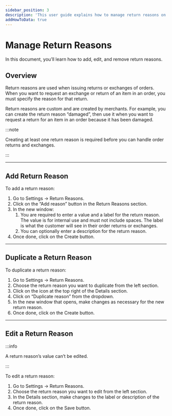 ```yaml
---
sidebar_position: 3
description: 'This user guide explains how to manage return reasons on the InBzar Admin. Learn how to add, edit, and remove return reasons.'
addHowToData: true
---
```



# Manage Return Reasons

In this document, you’ll learn how to add, edit, and remove return reasons.

## Overview

Return reasons are used when issuing returns or exchanges of orders. When you want to request an exchange or return of an item in an order, you must specify the reason for that return.

Return reasons are custom and are created by merchants. For example, you can create the return reason “damaged”, then use it when you want to request a return for an item in an order because it has been damaged.

:::note

Creating at least one return reason is required before you can handle order returns and exchanges.

:::

---

## Add Return Reason

To add a return reason:

1. Go to Settings → Return Reasons.
2. Click on the “Add reason” button in the Return Reasons section.
3. In the new window:
    1. You are required to enter a value and a label for the return reason. The value is for internal use and must not include spaces. The label is what the customer will see in their order returns or exchanges.
    2. You can optionally enter a description for the return reason.
4. Once done, click on the Create button.

---

## Duplicate a Return Reason

To duplicate a return reason:

1. Go to Settings → Return Reasons.
2. Choose the return reason you want to duplicate from the left section.
3. Click on the <UiIcon lightIcon="https://res.cloudinary.com/dza7lstvk/image/upload/v1667999308/Medusa%20Docs/UI%20Icons/1ordBC6_ssysel.png" darkIcon="https://res.cloudinary.com/dza7lstvk/image/upload/v1667999326/Medusa%20Docs/UI%20Icons/dSwWYBH_stzgoi.png" alt="three dots" /> icon at the top right of the Details section.
4. Click on “Duplicate reason” from the dropdown.
5. In the new window that opens, make changes as necessary for the new return reason.
6. Once done, click on the Create button.

---

## Edit a Return Reason

:::info

A return reason’s value can’t be edited.

:::

To edit a return reason:

1. Go to Settings → Return Reasons.
2. Choose the return reason you want to edit from the left section.
3. In the Details section, make changes to the label or description of the return reason.
4. Once done, click on the Save button.